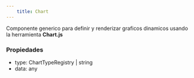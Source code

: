 ```yaml
---
    title: Chart
---
```



Componente generico para definir y renderizar graficos dinamicos usando la herramienta **Chart.js**

### Propiedades

- type: ChartTypeRegistry | string
-  data: any

<AstroCard>
    <Chart type="bar" data={{
    labels: [1,2],
    datasets: [
      {
        label: "costo adquisicion",
        type: "line",
        data: [10,15]
      },
      {
        type: "bar",
        label: "valorDeVida",
        data: [11,12]
      }
    ]
  }}/>
</AstroCard>